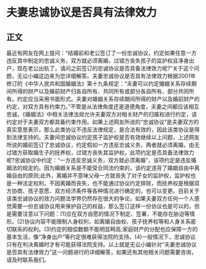 # 夫妻忠诚协议是否具有法律效力
## 正文
最近有网友在网上提问：“结婚前和老公签订了一份忠诚协议，约定如果任意一方违反其中制定的忠诚义务，双方就必须离婚，过错方丧失孩子的监护权且净身出户，现在老公出轨了，请问之前签订的忠诚协议是否具备法律效力呢?”关于这个问题，无讼小编这边来为您详细解答。夫妻忠诚协议是否具有法律效力根据2001年修订的《中华人民共和国婚姻法》第十九条规定：“夫妻可以约定婚姻关系存续期间所得的财产以及婚前财产归各自所有、共同所有或部分各自所有、部分共同所有。约定应当采用书面形式。夫妻对婚姻关系存续期间所得的财产以及婚前财产的约定，对双方具有约束力。”不管是从法律角度还是道德角度，夫妻之间都应该相互忠诚，《婚姻法》中相关法律法规允许夫妻双方对相关财产的归属权进行约定，该约定对于夫妻双方都具备约束作用。如果上述网友所说的“忠诚协议”是夫妻双方的真实意思表示，那么此类协议不违反法律规定，是合法有效的，因此该类协议是得到法律支持的。夫妻间忠诚协议约定孩子监护权是否有效继续以上问题，上述网友所说的婚前签订了忠诚协议，约定假如一方违反忠诚义务，两者就必须离婚，由无过错方获取婚生子的抚养权，过错方丧失其监护权，此项约定是否具备法律效力呢?忠诚协议中约定：“一方违反忠诚义务，双方就必须离婚”，该项约定是违反婚姻法的规定的。因为婚姻关系是不能受合同法约束的，该约定违背了婚姻自由中离婚自由的原则;此外，离婚并不意味父母一方就丧失了对子女的监护权，监护权也是一种法定权利，不因离婚而丧失，也不能通过协议约定排除，而抚养权是根据双方协商、孩子意愿、双方经济条件等各种情况进行确定的，也可以变更。目前关于该类忠诚协议的效力问题法学界仍然存在很大的争论，如果夫妻双方任何一个人感觉需要一份忠诚协议用来保护自己的权益，那么签订这样一份协议也是可以的，但是需要注意以下问题：(1)应在双方自愿的情况下制定、签署，不能存在胁迫等情形。(2)协议内容不能限制人身权利，如离婚自由权、孩子抚养权等和人身关系密切联系的权利。(3)约定的赔偿数额不能明显畸高;家庭财产的分配也应保障一方的基本生活，像“净身出户”等约定很难获得法院的支持。(4)一般情况下，忠诚协议只有在判决离婚时才有可能获得法院支持。以上就是无讼小编针对“夫妻忠诚协议是否具有法律效力”这一问题进行的详细解答，如果还有其他相关问题需要咨询，请及时联系我们。
